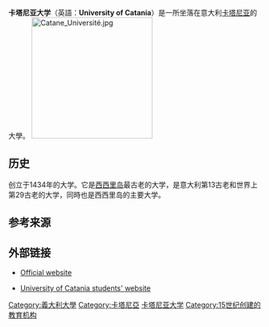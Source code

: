 {{expand|time=2014-03-10T15:51:53+00:00}}
{{unreferenced|time=2014-03-10T15:51:53+00:00}}
{{Infobox University
|name            =卡塔尼亚大学<br>University of Catania
|native_name     =Università degli Studi di Catania
|latin_name      =Siciliae [[Studium_Generale|Studium Generale]] or "Siculorum Gymnasium"
|image           =
|motto           =
|established     =1434
|type            =国立大学
|endowment       =
|staff           =1,623
|rector          =Prof. Giacomo Pignataro
|students        =35,168 (2017年)
|undergrad       =
|postgrad        =
|doctoral        =
|city            =[[卡塔尼亚|卡塔尼亚]]
|country         ={{ITA}}
|campus          =
|free_label      =球队
|free            =[http://www.cuscatania.it/ CUS Catania]
|affiliations    =[[地中海大学联盟|地中海大学联盟]]
|website         =[http://www.unict.it/ www.unict.it/]
|logo            =
}}
'''卡塔尼亚大学'''（英語：'''University of Catania'''）是一所坐落在意大利[[卡塔尼亚|卡塔尼亚]]的大學。
[[Image:Catane_Université.jpg|240px]]

== 历史 ==
创立于1434年的大学。它是[[西西里岛|西西里岛]]最古老的大学，是意大利第13古老和世界上第29古老的大学，同時也是西西里岛的主要大学。

==参考来源==
{{Reflist}}

==外部链接==
*{{en icon}} [http://www.unict.it/en/ Official website] {{Wayback|url=http://www.unict.it/en/ |date=20210223033518 }}
*{{it icon}} [http://www.studentiunict.it/ University of Catania students' website] {{Wayback|url=http://www.studentiunict.it/ |date=20210115135803 }}

{{coord|37|30|13|N|15|05|12|E|region:IT_type:edu_source:kolossus-ruwiki|display=title}}

{{DEFAULTSORT:Catania, University of}}
{{意大利大学}}
{{地中海大学联盟}}

{{Authority control}}
[[Category:義大利大學|Category:義大利大學]]
[[Category:卡塔尼亞|Category:卡塔尼亞]]
[[Category:卡塔尼亚大学|]]
[[Category:15世纪创建的教育机构|Category:15世纪创建的教育机构]]